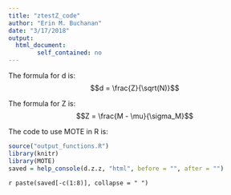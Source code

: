 ```yaml
---
title: "ztestZ_code"
author: "Erin M. Buchanan"
date: "3/17/2018"
output: 
  html_document:
        self_contained: no
---
```

 
The formula for d is: $$d = \frac{Z}{\sqrt(N)}$$
 
The formula for Z is: $$Z = \frac{M - \mu}{\sigma_M}$$
 
The code to use MOTE in R is: 
 
```r
source("output_functions.R")
library(knitr)
library(MOTE)
saved = help_console(d.z.z, "html", before = "", after = "")
```
 
`r paste(saved[-c(1:8)], collapse = " ")`